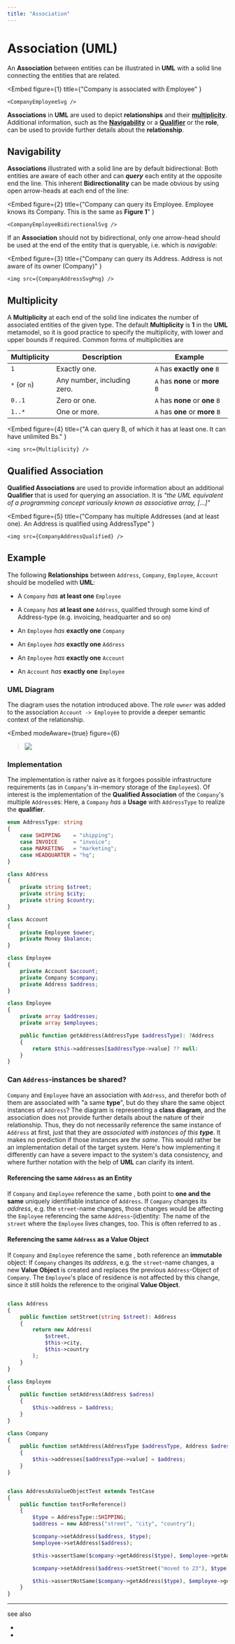 ```yaml
---
title: "Association"
---
```




# Association (UML)

An **Association** between entities can be illustrated in **UML** with a solid line connecting the entities that are related.



<Embed
    figure={1}
    title={"Company is associated with Employee" }
>
    <CompanyEmployeeSvg />
</Embed>



**Associations** in **UML** are used to depict **relationships** and their [**multiplicity**](#multiplicity). Additional information, such as the [**Navigability**](#navigability) or a [**Qualifier**](#qualified-asscociation) or the **role**, can be used to provide further details about the **relationship**.

## Navigability
**Associations** illustrated with a solid line are by default bidirectional: Both entities are aware of each other and can
_**query**_ each entity at the opposite end the line. This inherent **Bidirectionality** can be made obvious by using open arrow-heads at each end of the line:


<Embed
    figure={2}
    title={"Company can query its Employee. Employee knows its Company. This is the same as <b>Figure 1</b>" }
>
    <CompanyEmployeeBidirectionalSvg />
</Embed>

If an **Association** should not by bidirectional, only one arrow-head should be used at the end of the entity that is
queryable, i.e. which is _navigable_:



<Embed
    figure={3}
    title={"Company can query its Address. Address is not aware of its owner (Company)" }
>
    <img src={CompanyAddressSvgPng} />
</Embed>


## Multiplicity

A **Multiplicity** at each end of the solid line indicates the number of associated entities of the given type. The default **Multiplicity** is **1** in the **UML** metamodel, so it is good practice to specify the multiplicity, with lower and upper bounds if required.
Common forms of multiplicities are

| Multiplicity | Description                 | Example                          |
|--------------|-----------------------------|----------------------------------|
| `1`          | Exactly one.                | `A` has **exactly one** `B`      |
| `*` (or `n`)    | Any number, including zero. | `A` has **none** or **more** `B` |
| `0..1`       | Zero or one.                | `A` has **none** or **one** `B`  |
| `1..*`       | One or more.                | `A` has **one** or **more** `B`  |




<Embed
    figure={4}
    title={"A can query B, of which it has at least one. It can have unlimited Bs." }
>
    <img src={Multiplicity} />
</Embed>


## Qualified Association

 **Qualified Associations** are used to provide information about an additional **Qualifier** that is used for
 querying an association. It is _"the UML equivalent of a programming concept variously known as associative array, [...]"_ <BibRef name="UML" pp="74" />


<Embed
    figure={5}
    title={"Company has multiple Addresses (and at least one). An Address is qualified using AddressType" }
>
    <img src={CompanyAddressQualified} />
</Embed>

## Example

The following **Relationships** between `Address`, `Company`, `Employee`, `Account` should be modelled with **UML**:


 - A `Company` _has_ **at least one** `Employee`
 - A `Company` _has_ **at least one** `Address`, qualified through some kind of Address-type (e.g. invoicing, headquarter and so on)

 - An `Employee` _has_ **exactly one** `Company`
 - An `Employee` _has_ **exactly one** `Address`
 - An `Employee` _has_ **exactly one** `Account`

 - An `Account` _has_ **exactly one** `Employee`


### UML Diagram

The diagram uses the notation introduced above. The *role* `owner` was added to the association `Account -> Employee`
to provide a deeper semantic context of the relationship.


<Embed
    modeAware={true}
    figure={6}
> <img src={Example} /></Embed>

### Implementation

The implementation is rather naive as it forgoes possible infrastructure requirements (as in `Company`'s in-memory
storage of the `Employee`s). Of interest is the implementation of the **Qualified Association** of the `Company`'s multiple
`Address`es: Here, a `Company` _has_ a **Usage** <GlosRef name="Dependency" file="uml.dependency" /> with `AddressType` to
realize the **qualifier**.


```php title="AddressType.php"
enum AddressType: string
{
    case SHIPPING    = "shipping";
    case INVOICE     = "invoice";
    case MARKETING   = "marketing";
    case HEADQUARTER = "hq";
}
```

```php title="Address.php"
class Address
{
    private string $street;
    private string $city;
    private string $country;
}
```

```php title="Account.php"
class Account
{
    private Employee $owner;
    private Money $balance;
}
```

```php title="Employee.php"
class Employee
{
    private Account $account;
    private Company $company;
    private Address $address;
}
```

```php title="Company.php"
class Employee
{
    private array $addresses;
    private array $employees;

    public function getAddress(AddressType $addressType): ?Address
    {
        return $this->addresses[$addressType->value] ?? null:
    }
}
```

### Can `Address`-instances be shared?
`Company` and `Employee` have an association with `Address`, and therefor both of them are associated with "a same **type**", but do
they share the same object instances of `Address`? The diagram is representing a **class diagram**, and the association does not provide further details about the nature of their relationship. Thus, they do not necessarily reference the same instance of `Address` at first, just that they are _associated with instances of this **type**_. It makes no prediction if those instances are _the same_.
This  would rather be an implementation detail of the target system. Here's how implementing it differently can have a severe impact to the system's data consistency, and where further notation with the help of **UML** can clarify its intent.

#### Referencing the same `Address` as an Entity
If `Company` and `Employee` reference the same <GlosRef name="Entity" file="sd.entity" />, both point to **one and the same** uniquely identifiable instance of `Address`. If `Company` changes its _address_, e.g. the `street`-name changes, those changes would be affecting the `Employee` referencing the same `Address`-(id)entity: The name of the `street` where the `Employee` lives changes, too. This is often referred to as <GlosRef name="Aliasing Bug" file="cs.aliasing" />.

#### Referencing the same `Address` as a Value Object
If `Company` and `Employee` reference the same <GlosRef name="Value Object" file="sd.valueobject" />, both reference an **immutable** object: If `Company` changes its _address_, e.g. the `street`-name changes, a new **Value Object** is created and replaces the previous `Address`-Object of `Company`. The `Employee`'s place of residence is not affected by this change, since it still holds the reference to the original **Value Object**.

```php title="Address as Value Obect"

class Address
{
    public function setStreet(string $street): Address
    {
        return new Address(
            $street,
            $this->city,
            $this->country
        );
    }
}

class Employee
{
    public function setAddress(Address $adress)
    {
        $this->address = $address;
    }
}

class Company
{
    public function setAddress(AddressType $addressType, Address $adress)
    {
        $this->addresses[$addressType->value] = $address;
    }
}


class AddressAsValueObjectTest extends TestCase
{
    public function testForReference()
    {
        $type = AddressType::SHIPPING;
        $address = new Address("street", "city", "country");

        $company->setAddress($address, $type);
        $employee->setAddress($address);

        $this->assertSame($company->getAddress($type), $employee->getAddress());

        $company->setAddress($address->setStreet("moved to 23"), $type);

        $this->assertNotSame($company->getAddress($type), $employee->getAddress());
    }
}
```

<BackButton />


-------
see also
 - <GlosRef name="Aggregation (UML)" file="uml.aggregation" />
 - <GlosRef name="Composition (UML)" file="uml.composition" />